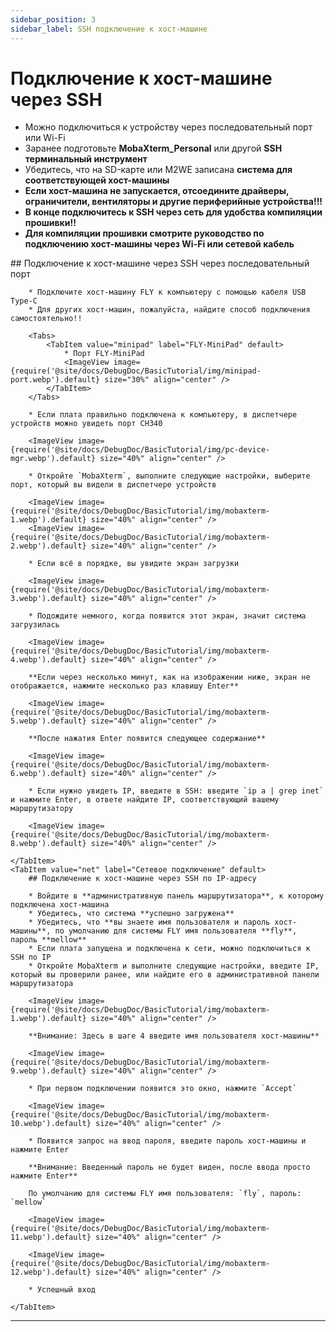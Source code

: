 ```yaml
---
sidebar_position: 3
sidebar_label: SSH подключение к хост-машине
---
```






# Подключение к хост-машине через SSH

* Можно подключиться к устройству через последовательный порт или Wi-Fi
* Заранее подготовьте **MobaXterm_Personal** или другой **SSH терминальный инструмент**
* Убедитесь, что на SD-карте или M2WE записана **система для соответствующей хост-машины**
* **Если хост-машина не запускается, отсоедините драйверы, ограничители, вентиляторы и другие периферийные устройства!!!**
* **В конце подключитесь к SSH через сеть для удобства компиляции прошивки!!**
* **Для компиляции прошивки смотрите руководство по подключению хост-машины через Wi-Fi или сетевой кабель**

<Tabs>
    <TabItem value="serial" label="Подключение через последовательный порт" default>
        ## Подключение к хост-машине через SSH через последовательный порт

        * Подключите хост-машину FLY к компьютеру с помощью кабеля USB Type-C
        * Для других хост-машин, пожалуйста, найдите способ подключения самостоятельно!!

        <Tabs>
            <TabItem value="minipad" label="FLY-MiniPad" default>
                * Порт FLY-MiniPad
                <ImageView image={require('@site/docs/DebugDoc/BasicTutorial/img/minipad-port.webp').default} size="30%" align="center" />
            </TabItem>
        </Tabs>

        * Если плата правильно подключена к компьютеру, в диспетчере устройств можно увидеть порт CH340

        <ImageView image={require('@site/docs/DebugDoc/BasicTutorial/img/pc-device-mgr.webp').default} size="40%" align="center" />

        * Откройте `MobaXterm`, выполните следующие настройки, выберите порт, который вы видели в диспетчере устройств

        <ImageView image={require('@site/docs/DebugDoc/BasicTutorial/img/mobaxterm-1.webp').default} size="40%" align="center" />
        <ImageView image={require('@site/docs/DebugDoc/BasicTutorial/img/mobaxterm-2.webp').default} size="40%" align="center" />

        * Если всё в порядке, вы увидите экран загрузки

        <ImageView image={require('@site/docs/DebugDoc/BasicTutorial/img/mobaxterm-3.webp').default} size="40%" align="center" />

        * Подождите немного, когда появится этот экран, значит система загрузилась

        <ImageView image={require('@site/docs/DebugDoc/BasicTutorial/img/mobaxterm-4.webp').default} size="40%" align="center" />

        **Если через несколько минут, как на изображении ниже, экран не отображается, нажмите несколько раз клавишу Enter**

        <ImageView image={require('@site/docs/DebugDoc/BasicTutorial/img/mobaxterm-5.webp').default} size="40%" align="center" />

        **После нажатия Enter появится следующее содержание**

        <ImageView image={require('@site/docs/DebugDoc/BasicTutorial/img/mobaxterm-6.webp').default} size="40%" align="center" />

        * Если нужно увидеть IP, введите в SSH: введите `ip a | grep inet` и нажмите Enter, в ответе найдите IP, соответствующий вашему маршрутизатору

        <ImageView image={require('@site/docs/DebugDoc/BasicTutorial/img/mobaxterm-8.webp').default} size="40%" align="center" />

    </TabItem>
    <TabItem value="net" label="Сетевое подключение" default>
        ## Подключение к хост-машине через SSH по IP-адресу

        * Войдите в **административную панель маршрутизатора**, к которому подключена хост-машина
        * Убедитесь, что система **успешно загружена**
        * Убедитесь, что **вы знаете имя пользователя и пароль хост-машины**, по умолчанию для системы FLY имя пользователя **fly**, пароль **mellow**
        * Если плата запущена и подключена к сети, можно подключиться к SSH по IP
        * Откройте MobaXterm и выполните следующие настройки, введите IP, который вы проверили ранее, или найдите его в административной панели маршрутизатора

        <ImageView image={require('@site/docs/DebugDoc/BasicTutorial/img/mobaxterm-1.webp').default} size="40%" align="center" />

        **Внимание: Здесь в шаге 4 введите имя пользователя хост-машины**

        <ImageView image={require('@site/docs/DebugDoc/BasicTutorial/img/mobaxterm-9.webp').default} size="40%" align="center" />

        * При первом подключении появится это окно, нажмите `Accept`

        <ImageView image={require('@site/docs/DebugDoc/BasicTutorial/img/mobaxterm-10.webp').default} size="40%" align="center" />

        * Появится запрос на ввод пароля, введите пароль хост-машины и нажмите Enter

        **Внимание: Введенный пароль не будет виден, после ввода просто нажмите Enter**

        По умолчанию для системы FLY имя пользователя: `fly`, пароль: `mellow`

        <ImageView image={require('@site/docs/DebugDoc/BasicTutorial/img/mobaxterm-11.webp').default} size="40%" align="center" />

        <ImageView image={require('@site/docs/DebugDoc/BasicTutorial/img/mobaxterm-12.webp').default} size="40%" align="center" />

        * Успешный вход

    </TabItem>
</Tabs>

----